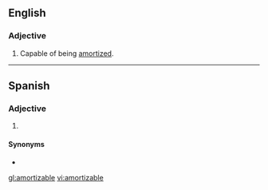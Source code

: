 ==English==

===Adjective===
{{en-adj|-}}

{{rfquote|lang=en}}
# Capable of being [[amortized]].

----

==Spanish==

===Adjective===
{{es-adj}}

# {{label|es|finance}} {{l|en|redeemable}}

====Synonyms====
* {{l|es|reembolsable}}

[[gl:amortizable]]
[[vi:amortizable]]